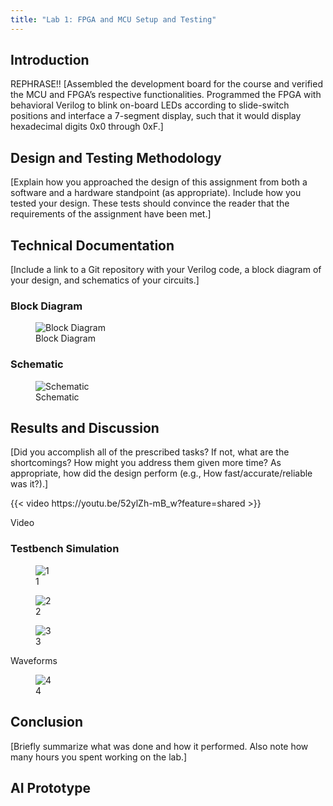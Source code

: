 ```yaml
---
title: "Lab 1: FPGA and MCU Setup and Testing"
---
```


## Introduction
REPHRASE!!
[Assembled the development board for the course and verified the MCU and FPGA's respective functionalities.
Programmed the FPGA with behavioral Verilog to blink on-board LEDs according to slide-switch positions and interface a 7-segment display, such that it would display hexadecimal digits 0x0 through 0xF.]

## Design and Testing Methodology
[Explain how you approached the design of this assignment from both a software and a hardware standpoint (as appropriate). Include how you tested your design. These tests should convince the reader that the requirements of the assignment have been met.]

## Technical Documentation
[Include a link to a Git repository with your Verilog code, a block diagram of your design, and schematics of your circuits.]

### Block Diagram
![Block Diagram](images/lab1_block_diagram.png){#fig-block-diagram}

### Schematic
![Schematic](images/lab1_schematic.png){#fig-schematic}

## Results and Discussion
[Did you accomplish all of the prescribed tasks? If not, what are the shortcomings? How might you address them given more time? As appropriate, how did the design perform (e.g., How fast/accurate/reliable was it?).]

::: {#fig-video}

{{< video https://youtu.be/52ylZh-mB_w?feature=shared >}}

Video

:::

### Testbench Simulation
::: {#fig-waveforms layout-ncol=3}
![1](images/on_board_leds_waveforms.png){#fig-on-board-leds-waveforms .lightbox}

![2](images/seven_segment_display_waveforms.png){#fig-seven-segment-display-waveforms .lightbox}

![3](images/lab1_waveforms.png){#fig-lab1-waveforms .lightbox}

Waveforms
:::

![4](images/lab1_simulation_transcript.png){#fig-transcript}


## Conclusion
[Briefly summarize what was done and how it performed. Also note how many hours you spent working on the lab.]

## AI Prototype